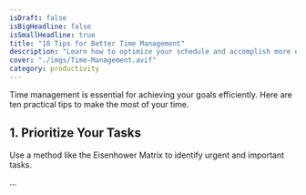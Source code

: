 ```yaml
---
isDraft: false
isBigHeadline: false
isSmallHeadline: true
title: "10 Tips for Better Time Management"
description: "Learn how to optimize your schedule and accomplish more each day."
cover: "./imgs/Time-Management.avif"
category: productivity
---
```


Time management is essential for achieving your goals efficiently. Here are ten practical tips to make the most of your time.

## 1. Prioritize Your Tasks

Use a method like the Eisenhower Matrix to identify urgent and important tasks.

...
